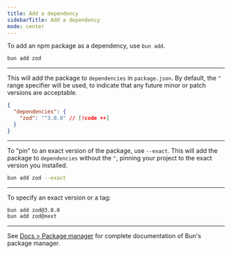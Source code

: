 ---
title: Add a dependency
sidebarTitle: Add a dependency
mode: center
---

To add an npm package as a dependency, use `bun add`.

```sh terminal icon="terminal"
bun add zod
```

---

This will add the package to `dependencies` in `package.json`. By default, the `^` range specifier will be used, to indicate that any future minor or patch versions are acceptable.

```json package.json icon="file-json"
{
  "dependencies": {
    "zod": "^3.0.0" // [!code ++]
  }
}
```

---

To "pin" to an exact version of the package, use `--exact`. This will add the package to `dependencies` without the `^`, pinning your project to the exact version you installed.

```sh terminal icon="terminal"
bun add zod --exact
```

---

To specify an exact version or a tag:

```sh terminal icon="terminal"
bun add zod@3.0.0
bun add zod@next
```

---

See [Docs > Package manager](https://bun.com/docs/cli/install) for complete documentation of Bun's package manager.
